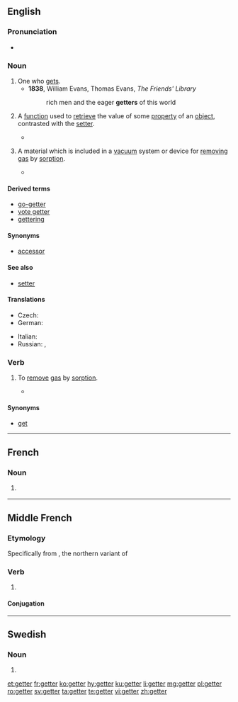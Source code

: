 ==English==

===Pronunciation===
* {{rhymes|ɛtə(ɹ)|lang=en}}

===Noun===
{{en-noun}}

# One who [[get]]s.
#* '''1838''', William Evans, ‎Thomas Evans, ''The Friends' Library''
#*: rich men and the eager '''getters''' of this world
# {{label|en|object-oriented programming}} A [[function]] used to [[retrieve]] the value of some [[property]] of an [[object]], contrasted with the [[setter]].
#* {{quote-book
|year=2002
|author=James Steven Perry
|title=Java Management Extensions
|chapter=2
|isbn=0596002459
|page=47
|passage=A proper '''getter''' must return the type of its attribute.}}
# {{label|en|sciences}} A material which is included in a [[vacuum]] system or device for [[removing]] [[gas]] by [[sorption]].
#* {{quote-book
|year=1979
|author=G. L. Weissler and Robert Warner Carlson
|title=Vacuum Physics and Technology
|chapter=5
|isbn=0124759149
|pages=194-195
|passage=Titanium has become the preferred '''getter''' for general vacuum-pumping applications because of its relatively high vapor pressure characteristic and its broad spectrum chemical reactivity.}}

====Derived terms====
* [[go-getter]]
* [[vote getter]]
* [[gettering]]

====Synonyms====
* {{sense|computing}} [[accessor]]

====See also====
* [[setter]]

====Translations====
{{trans-top|absorbing material}}
* Czech: {{t+|cs|getr|m}}
* German: {{t|de|Getter|m}}
{{trans-mid}}
* Italian: {{t|it|getter|m}}
* Russian: {{t+|ru|геттер|m}}, {{t+|ru|газопоглотитель|m}}
{{trans-bottom}}

===Verb===
{{en-verb}}

# {{label|en|sciences}} To [[remove]] [[gas]] by [[sorption]].
#* {{quote-book
|year=2003
|author=John F. O'Hanlon
|title=A Users Guide to Vacuum Technology
|chapter=14
|isbn=0471270520
|page=247
|passage=Many reactive metals rapidly pump large quantities of active gases because they '''getter''' (react with) the gases.}}

====Synonyms====
* [[get]]

----

==French==

===Noun===
{{fr-noun|m}}
# {{label|fr|object-oriented}} {{lb|en|getter}}

----

==Middle French==

===Etymology===
Specifically from {{etyl|fro|frm}} {{m|fro|geter}}, the northern variant of {{m|fro|jeter||to throw}}

===Verb===
{{head|frm|verb}}

# {{alternative form of|iecter|lang=frm}}

====Conjugation====
{{frm-conj-er|gett}}

----

==Swedish==

===Noun===
{{head|sv|noun form}}

# {{sv-noun-form-indef-pl|get}}

[[et:getter]]
[[fr:getter]]
[[ko:getter]]
[[hy:getter]]
[[ku:getter]]
[[li:getter]]
[[mg:getter]]
[[pl:getter]]
[[ro:getter]]
[[sv:getter]]
[[ta:getter]]
[[te:getter]]
[[vi:getter]]
[[zh:getter]]